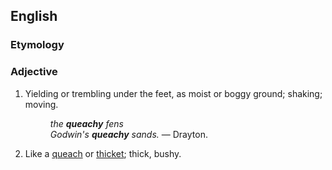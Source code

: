 ==English==

===Etymology===
{{suffix|queach|y|lang=en}}

===Adjective===
{{en-adj}}

# Yielding or trembling under the feet, as moist or boggy ground; shaking; moving.
#:''the '''queachy''' fens''
#:''Godwin's '''queachy''' sands.'' &mdash; Drayton.
# {{context|obsolete|lang=en}} Like a [[queach]] or [[thicket]]; thick, bushy.<!--according to old Webster 1913, referring to even earlier Cockeram dictionary-->